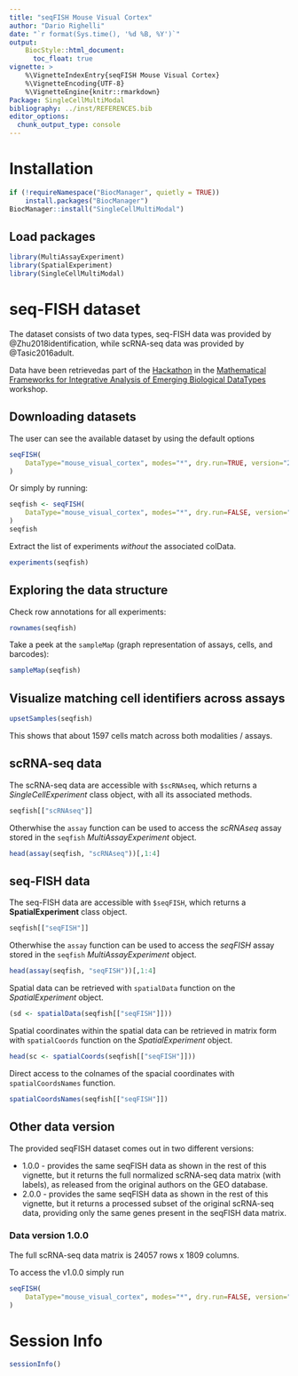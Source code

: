 ```yaml
---
title: "seqFISH Mouse Visual Cortex"
author: "Dario Righelli"
date: "`r format(Sys.time(), '%d %B, %Y')`"
output:
    BiocStyle::html_document:
      toc_float: true
vignette: >
    %\VignetteIndexEntry{seqFISH Mouse Visual Cortex}
    %\VignetteEncoding{UTF-8}
    %\VignetteEngine{knitr::rmarkdown}
Package: SingleCellMultiModal
bibliography: ../inst/REFERENCES.bib
editor_options:
  chunk_output_type: console
---
```


# Installation

```r
if (!requireNamespace("BiocManager", quietly = TRUE))
    install.packages("BiocManager")
BiocManager::install("SingleCellMultiModal")
```

## Load packages

```r
library(MultiAssayExperiment)
library(SpatialExperiment)
library(SingleCellMultiModal)
```


# seq-FISH dataset

The dataset consists of two data types,
seq-FISH data was provided by @Zhu2018identification, while scRNA-seq data
was provided by @Tasic2016adult.

Data have been retrievedas part of the
[Hackathon](https://github.com/BIRSBiointegration/Hackathon/tree/master/seqFISH)
in the
[Mathematical Frameworks for Integrative Analysis of Emerging Biological DataTypes](https://www.birs.ca/events/2020/5-day-workshops/20w5197) workshop.

## Downloading datasets

The user can see the available dataset by using the default options

```r
seqFISH(
    DataType="mouse_visual_cortex", modes="*", dry.run=TRUE, version="2.0.0"
)
```

Or simply by running:

```r
seqfish <- seqFISH(
    DataType="mouse_visual_cortex", modes="*", dry.run=FALSE, version="2.0.0"
)
seqfish
```

Extract the list of experiments _without_ the associated colData.

```r
experiments(seqfish)
```

## Exploring the data structure

Check row annotations for all experiments:

```r
rownames(seqfish)
```

Take a peek at the `sampleMap` (graph representation of assays, cells, and
barcodes):

```r
sampleMap(seqfish)
```

## Visualize matching cell identifiers across assays

```r
upsetSamples(seqfish)
```

This shows that about 1597 cells match across both modalities / assays.

## scRNA-seq data

The scRNA-seq data are accessible with `$scRNAseq`, which returns a
*SingleCellExperiment* class object, with all its associated methods.

```r
seqfish[["scRNAseq"]]
```

Otherwhise the `assay` function can be used to access the *scRNAseq* assay
stored in the `seqfish` *MultiAssayExperiment* object.

```r
head(assay(seqfish, "scRNAseq"))[,1:4]
```

## seq-FISH data

The seq-FISH data are accessible with `$seqFISH`, which returns a
**SpatialExperiment** class object.

```r
seqfish[["seqFISH"]]
```

Otherwhise the `assay` function can be used to access the *seqFISH* assay
stored in the `seqfish` *MultiAssayExperiment* object.

```r
head(assay(seqfish, "seqFISH"))[,1:4]
```

Spatial data can be retrieved with `spatialData` function on the
*SpatialExperiment* object.

```r
(sd <- spatialData(seqfish[["seqFISH"]]))
```

Spatial coordinates within the spatial data can be retrieved in matrix form
with `spatialCoords` function on the *SpatialExperiment* object.

```r
head(sc <- spatialCoords(seqfish[["seqFISH"]]))
```

Direct access to the colnames of the spacial coordinates with
`spatialCoordsNames` function.

```r
spatialCoordsNames(seqfish[["seqFISH"]])
```


## Other data version

The provided seqFISH dataset comes out in two different versions:

* 1.0.0 - provides the same seqFISH data as shown in the rest of this
vignette, but it returns the full normalized scRNA-seq data matrix (with
labels), as released from the original authors on the GEO database.
* 2.0.0 - provides the same seqFISH data as shown in the rest of this
vignette, but it returns a processed subset of the original scRNA-seq data,
providing only the same genes present in the seqFISH data matrix.

### Data version 1.0.0

The full scRNA-seq data matrix is 24057 rows x 1809 columns.

To access the v1.0.0 simply run

```r
seqFISH(
    DataType="mouse_visual_cortex", modes="*", dry.run=FALSE, version="1.0.0"
)
```

# Session Info

```r
sessionInfo()
```

